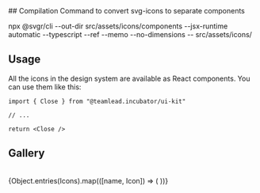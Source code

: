 
<Meta title="01. Design system/Icon" />
## Compilation
Command to convert svg-icons to separate components

npx @svgr/cli --out-dir src/assets/icons/components --jsx-runtime automatic --typescript --ref --memo --no-dimensions -- src/assets/icons/

## Usage

All the icons in the design system are available as React components. You can use them like this:

```tsx
import { Close } from "@teamlead.incubator/ui-kit"

// ...

return <Close />
```

## Gallery

<br />

<IconGallery>
  {Object.entries(Icons).map(([name, Icon]) => (
    <IconItem key={name} name={name}>
      <Icon />
    </IconItem>
  ))}
</IconGallery>
